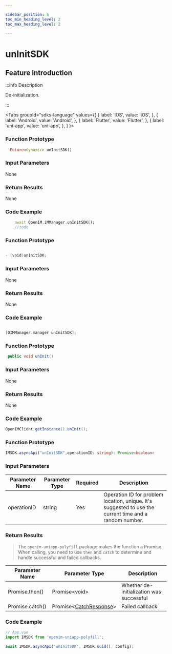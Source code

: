 ```yaml
---

sidebar_position: 6
toc_min_heading_level: 2
toc_max_heading_level: 2

---
```


# unInitSDK

## Feature Introduction

:::info Description

De-initialization.

:::

<Tabs
groupId="sdks-language"
values={[
{ label: 'iOS', value: 'iOS', },
{ label: 'Android', value: 'Android', },
{ label: 'Flutter', value: 'Flutter', },
{ label: 'uni-app', value: 'uni-app', },
]
}>

<TabItem value="Flutter">

### Function Prototype

```dart showLineNumbers
  Future<dynamic> unInitSDK()
```

### Input Parameters

None

### Return Results

None

### Code Example

```dart showLineNumbers
    await OpenIM.iMManager.unInitSDK();
    //todo
```

</TabItem>

<TabItem value="iOS">

### Function Prototype

```swift showLineNumbers

- (void)unInitSDK;

```

### Input Parameters

None

### Return Results

None

### Code Example

```swift showLineNumbers

[OIMManager.manager unInitSDK];

```

</TabItem>

<TabItem value="Android">

### Function Prototype

```java showLineNumbers
 public void unInit()
```

### Input Parameters

None

### Return Results

None

### Code Example

```java showLineNumbers
OpenIMClient.getInstance().unInit();
```

</TabItem>

<TabItem value="uni-app">

### Function Prototype

```ts showLineNumbers
IMSDK.asyncApi("unInitSDK",operationID: string): Promise<boolean>
```

### Input Parameters

| Parameter Name | Parameter Type  | Required | Description                                       |
| -------------- | --------------- | -------- | ------------------------------------------------- |
| operationID    | string          | Yes      | Operation ID for problem location, unique. It's suggested to use the current time and a random number. |

### Return Results

> The `openim-uniapp-polyfill` package makes the function a Promise. When calling, you need to use `then` and `catch` to determine and handle successful and failed callbacks.

| Parameter Name | Parameter Type                                 | Description       |
| -------------- | ---------------------------------------------- | ----------------- |
| Promise.then() | Promise<void\>                                 | Whether de-initialization was successful |
| Promise.catch() | Promise<[CatchResponse](/class/response.mdx)\> | Failed callback   |

### Code Example

```js showLineNumbers
// App.vue
import IMSDK from 'openim-uniapp-polyfill';

await IMSDK.asyncApi('unInitSDK', IMSDK.uuid(), config);

```

</TabItem>

</Tabs>